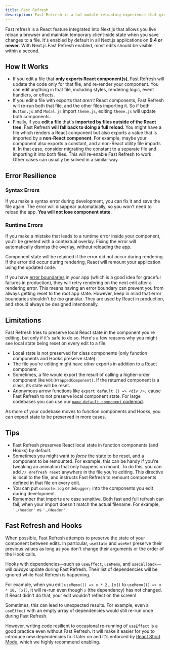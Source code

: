 ```yaml
---
title: Fast Refresh
description: Fast Refresh is a hot module reloading experience that gives you instantaneous feedback on edits made to your React components.
---
```


Fast refresh is a React feature integrated into Next.js that allows you live reload a browser and maintain temporary client-side state when you save changes to a file. It's enabled by default in all Next.js applications on **9.4 or newer**. With Next.js Fast Refresh enabled, most edits should be visible within a second.

## How It Works

- If you edit a file that **only exports React component(s)**, Fast Refresh will
  update the code only for that file, and re-render your component. You can edit
  anything in that file, including styles, rendering logic, event handlers, or
  effects.
- If you edit a file with exports that _aren't_ React components, Fast Refresh
  will re-run both that file, and the other files importing it. So if both
  `Button.js` and `Modal.js` import `theme.js`, editing `theme.js` will update
  both components.
- Finally, if you **edit a file** that's **imported by files outside of the
  React tree**, Fast Refresh **will fall back to doing a full reload**. You
  might have a file which renders a React component but also exports a value
  that is imported by a **non-React component**. For example, maybe your
  component also exports a constant, and a non-React utility file imports it. In
  that case, consider migrating the constant to a separate file and importing it
  into both files. This will re-enable Fast Refresh to work. Other cases can
  usually be solved in a similar way.

## Error Resilience

### Syntax Errors

If you make a syntax error during development, you can fix it and save the file
again. The error will disappear automatically, so you won't need to reload the
app. **You will not lose component state**.

### Runtime Errors

If you make a mistake that leads to a runtime error inside your component,
you'll be greeted with a contextual overlay. Fixing the error will automatically
dismiss the overlay, without reloading the app.

Component state will be retained if the error did not occur during rendering. If
the error did occur during rendering, React will remount your application using
the updated code.

If you have [error boundaries](https://react.dev/reference/react/Component#catching-rendering-errors-with-an-error-boundary)
in your app (which is a good idea for graceful failures in production), they
will retry rendering on the next edit after a rendering error. This means having
an error boundary can prevent you from always getting reset to the root app
state. However, keep in mind that error boundaries shouldn't be _too_ granular.
They are used by React in production, and should always be designed
intentionally.

## Limitations

Fast Refresh tries to preserve local React state in the component you're
editing, but only if it's safe to do so. Here's a few reasons why you might see
local state being reset on every edit to a file:

- Local state is not preserved for class components (only function components
  and Hooks preserve state).
- The file you're editing might have _other_ exports in addition to a React
  component.
- Sometimes, a file would export the result of calling a higher-order component
  like `HOC(WrappedComponent)`. If the returned component is a
  class, its state will be reset.
- Anonymous arrow functions like `export default () => <div />;` cause Fast Refresh to not preserve local component state. For large codebases you can use our [`name-default-component` codemod](/docs/pages/building-your-application/upgrading/codemods#name-default-component).

As more of your codebase moves to function components and Hooks, you can expect
state to be preserved in more cases.

## Tips

- Fast Refresh preserves React local state in function components (and Hooks) by
  default.
- Sometimes you might want to _force_ the state to be reset, and a component to
  be remounted. For example, this can be handy if you're tweaking an animation
  that only happens on mount. To do this, you can add `// @refresh reset`
  anywhere in the file you're editing. This directive is local to the file, and
  instructs Fast Refresh to remount components defined in that file on every
  edit.
- You can put `console.log` or `debugger;` into the components you edit during
  development.
- Remember that imports are case sensitive. Both fast and full refresh can fail,
  when your import doesn't match the actual filename.
  For example, `'./header'` vs `'./Header'`.

## Fast Refresh and Hooks

When possible, Fast Refresh attempts to preserve the state of your component
between edits. In particular, `useState` and `useRef` preserve their previous
values as long as you don't change their arguments or the order of the Hook
calls.

Hooks with dependencies—such as `useEffect`, `useMemo`, and `useCallback`—will
_always_ update during Fast Refresh. Their list of dependencies will be ignored
while Fast Refresh is happening.

For example, when you edit `useMemo(() => x * 2, [x])` to
`useMemo(() => x * 10, [x])`, it will re-run even though `x` (the dependency)
has not changed. If React didn't do that, your edit wouldn't reflect on the
screen!

Sometimes, this can lead to unexpected results. For example, even a `useEffect`
with an empty array of dependencies would still re-run once during Fast Refresh.

However, writing code resilient to occasional re-running of `useEffect` is a good practice even
without Fast Refresh. It will make it easier for you to introduce new dependencies to it later on
and it's enforced by [React Strict Mode](/docs/pages/api-reference/next-config-js/reactStrictMode),
which we highly recommend enabling.
